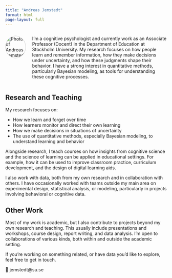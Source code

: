 ```yaml
---
title: "Andreas Jemstedt"
format: html
page-layout: full
---
```

::: {.container style="display: flex; align-items: flex-start; gap: 20px; margin-bottom: 2em;"}
<img src="images/profil.jpg" alt="Photo of Andreas Jemstedt" style="max-width: 150px; height: auto; border-radius: 50%; border: 1px solid #ccc;" />

<div>
I’m a cognitive psychologist and currently work as an Associate Professor (Docent) in the Department of Education at Stockholm University. My research focuses on how people learn and remember information, how they make decisions under uncertainty, and how these judgments shape their behavior. I have a strong interest in quantitative methods, particularly Bayesian modeling, as tools for understanding these cognitive processes.
</div>
:::

## Research and Teaching

My research focuses on:

-   How we learn and forget over time\
-   How learners monitor and direct their own learning\
-   How we make decisions in situations of uncertainty\
-   The use of quantitative methods, especially Bayesian modeling, to understand learning and behavior

Alongside research, I teach courses on how insights from cognitive science and the science of learning can be applied in educational settings. For example, how it can be used to improve classroom practice, curriculum development, and the design of digital learning aids.

I also work with data, both from my own research and in collaboration with others. I have occasionally worked with teams outside my main area on experimental design, statistical analysis, or modeling, particularly in projects involving behavioral or cognitive data.

## Other Work

Most of my work is academic, but I also contribute to projects beyond my own research and teaching. This usually include presentations and workshops, course design, report writing, and data analysis. I'm open to collaborations of various kinds, both within and outside the academic setting.

If you're working on something related, or have data you'd like to explore, feel free to get in touch.

📩 jemstedt\@su.se
